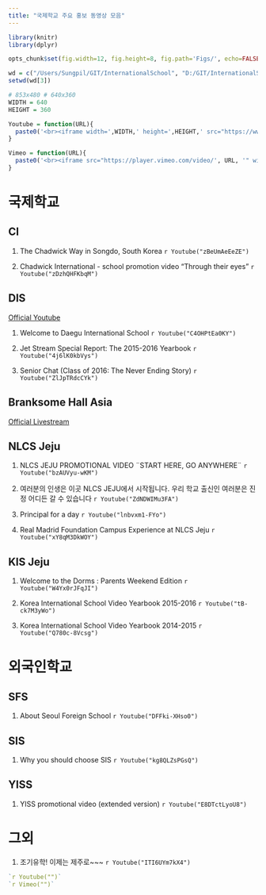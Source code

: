 ```yaml
---
title: "국제학교 주요 홍보 동영상 모음"
---
```


```r
library(knitr)
library(dplyr)

opts_chunk$set(fig.width=12, fig.height=8, fig.path='Figs/', echo=FALSE, warning=FALSE, message=FALSE)

wd = c("/Users/Sungpil/GIT/InternationalSchool", "D:/GIT/InternationalSchool", "/Users/Sungpil/GIT/InternationalSchool")
setwd(wd[3])
```

```r
# 853x480 # 640x360
WIDTH = 640
HEIGHT = 360

Youtube = function(URL){
  paste0('<br><iframe width=',WIDTH,' height=',HEIGHT,' src="https://www.youtube.com/embed/', URL, '" frameborder="0" allowfullscreen></iframe>')
} 

Vimeo = function(URL){
  paste0('<br><iframe src="https://player.vimeo.com/video/', URL, '" width=',WIDTH,' height=',HEIGHT,' frameborder="0" webkitallowfullscreen mozallowfullscreen allowfullscreen></iframe>')
}
```

# 국제학교 

## CI
1. The Chadwick Way in Songdo, South Korea
`r Youtube("zBeUmAeEeZE")`

1. Chadwick International - school promotion video "Through their eyes" 
`r Youtube("zDzhQHFKbqM")`

## DIS
[Official Youtube](https://www.youtube.com/channel/UCKTaTJz_KW_AWJeER5wK0mA/featured)

1. Welcome to Daegu International School
`r Youtube("C4OHPtEa0KY")`

1. Jet Stream Special Report: The 2015-2016 Yearbook
`r Youtube("4j6lK0kbVys")`

1. Senior Chat (Class of 2016: The Never Ending Story)
`r Youtube("ZlJpTRdcCYk")`

## Branksome Hall Asia
[Official Livestream](http://livestream.com/branksomehallasia)

## NLCS Jeju
1. NLCS JEJU PROMOTIONAL VIDEO ¨START HERE, GO ANYWHERE¨ 
`r Youtube("bzAUVyu-wKM")`

1. 여러분의 인생은 이곳 NLCS JEJU에서 시작됩니다. 우리 학교 출신인 여러분은 진정 어디든 갈 수 있습니다 
`r Youtube("ZdNDWIMu3FA")`

1. Principal for a day
`r Youtube("lnbvxm1-FYo")`

1. Real Madrid Foundation Campus Experience at NLCS Jeju
`r Youtube("xY8qM3DkWOY")`


## KIS Jeju
1. Welcome to the Dorms : Parents Weekend Edition
`r Youtube("W4Yx0rJFqJI")`

1. Korea International School Video Yearbook 2015-2016 
`r Youtube("tB-ck7M3yWo")`

1. Korea International School Video Yearbook 2014-2015
`r Youtube("Q780c-8Vcsg")`

# 외국인학교

## SFS
1. About Seoul Foreign School
`r Youtube("DFFki-XHso0")`

## SIS
1. Why you should choose SIS
`r Youtube("kg8QLZsPGsQ")`

## YISS
1. YISS promotional video (extended version) 
`r Youtube("E8DTctLyoU8")`

# 그외
1. 조기유학! 이제는 제주로~~~
`r Youtube("ITI6UYm7kX4")`


```r
`r Youtube("")`
`r Vimeo("")`
```
